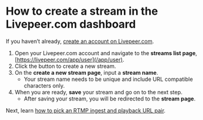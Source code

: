 
<DocsLayout title="How to create a stream in the dashboard - Livepeer.com" description="How to create a stream in the Livepeer.com dashboard">

# How to create a stream in the Livepeer.com dashboard

If you haven’t already,
[create an account on Livepeer.com](/docs/guides/account/create-an-account).

1. Open your Livepeer.com account and navigate to the **streams list page**,
   [https://livepeer.com/app/user](/app/user).
1. Click the button to create a new stream.
1. On the **create a new stream page**, input a **stream name**.
   - Your stream name needs to be unique and include URL compatible characters
     only.
1. When you are ready, **save** your stream and go on to the next step.
   - After saving your stream, you will be redirected to the **stream page**.

Next, learn
[how to pick an RTMP ingest and playback URL pair](/docs/guides/dashboard/ingest-playback-url-pair).

</DocsLayout>
